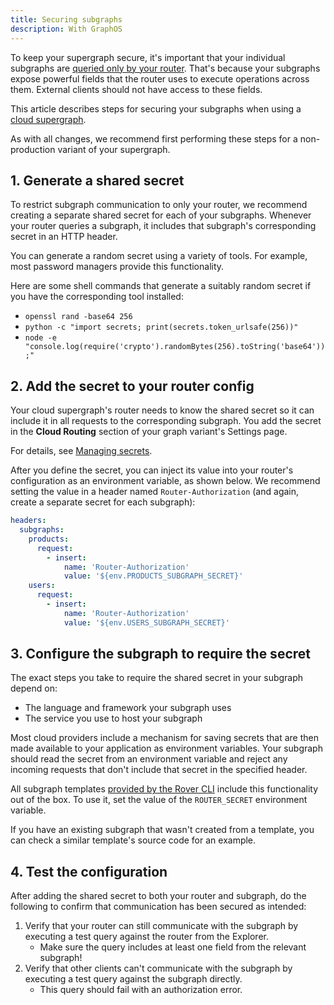 ```yaml
---
title: Securing subgraphs
description: With GraphOS
---
```


To keep your supergraph secure, it's important that your individual subgraphs are [queried only by your router](/federation/building-supergraphs/subgraphs-overview/#securing-your-subgraphs). That's because your subgraphs expose powerful fields that the router uses to execute operations across them. External clients should not have access to these fields.

This article describes steps for securing your subgraphs when using a [cloud supergraph](/graphos/cloud-routing).

<Tip>

As with all changes, we recommend first performing these steps for a non-production variant of your supergraph.

</Tip>

## 1. Generate a shared secret

To restrict subgraph communication to only your router, we recommend creating a separate shared secret for each of your subgraphs. Whenever your router queries a subgraph, it includes that subgraph's corresponding secret in an HTTP header.

You can generate a random secret using a variety of tools. For example, most password managers provide this functionality.

Here are some shell commands that generate a suitably random secret if you have the corresponding tool installed:

- `openssl rand -base64 256`
- `python -c "import secrets; print(secrets.token_urlsafe(256))"`
- `node -e "console.log(require('crypto').randomBytes(256).toString('base64'));"`

## 2. Add the secret to your router config

Your cloud supergraph's router needs to know the shared secret so it can include it in all requests to the corresponding subgraph. You add the secret in the **Cloud Routing** section of your graph variant's Settings page.

<Tip>

For details, see [Managing secrets](/graphos/cloud-routing/configuration#managing-secrets).

</Tip>

After you define the secret, you can inject its value into your router's configuration as an environment variable, as shown below. We recommend setting the value in a header named `Router-Authorization` (and again, create a separate secret for each subgraph):

```yaml
headers:
  subgraphs:
    products:
      request:
        - insert:
            name: 'Router-Authorization'
            value: '${env.PRODUCTS_SUBGRAPH_SECRET}'
    users:
      request:
        - insert:
            name: 'Router-Authorization'
            value: '${env.USERS_SUBGRAPH_SECRET}'
```

## 3. Configure the subgraph to require the secret

The exact steps you take to require the shared secret in your subgraph depend on:

- The language and framework your subgraph uses
- The service you use to host your subgraph

Most cloud providers include a mechanism for saving secrets that are then made available to your application as environment variables. Your subgraph should read the secret from an environment variable and reject any incoming requests that don't include that secret in the specified header.

<Note>

All subgraph templates [provided by the Rover CLI](/graphos/graphs/creating-a-subgraph#starting-from-a-template) include this functionality out of the box. To use it, set the value of the `ROUTER_SECRET` environment variable.

If you have an existing subgraph that wasn't created from a template, you can check a similar template's source code for an example.

</Note>

## 4. Test the configuration

After adding the shared secret to both your router and subgraph, do the following to confirm that communication has been secured as intended:

1. Verify that your router can still communicate with the subgraph by executing a test query against the router from the Explorer.
   - Make sure the query includes at least one field from the relevant subgraph!
2. Verify that other clients can't communicate with the subgraph by executing a test query against the subgraph directly.
   - This query should fail with an authorization error.

